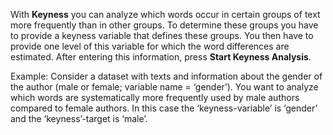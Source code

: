 With **Keyness** you can analyze which words occur in certain groups of text more frequently than in other groups. To determine these groups you have to provide a keyness variable that defines these groups. You then have to provide one level of this variable for which the word differences are estimated. After entering this information, press **Start Keyness Analysis**.

Example: Consider a dataset with texts and information about the gender of the author (male or female; variable name = 'gender'). You want to analyze which words are systematically more frequently used by male authors compared to female authors. In this case the 'keyness-variable' is 'gender' and the 'keyness'-target is 'male'.